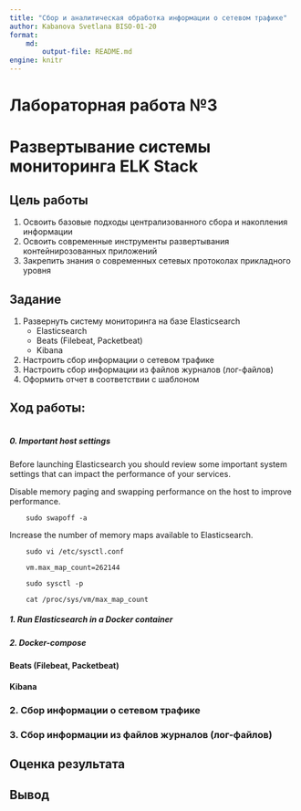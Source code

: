 ```yaml
---
title: "Сбор и аналитическая обработка информации о сетевом трафике"
author: Kabanova Svetlana BISO-01-20
format:
    md:
        output-file: README.md
engine: knitr
---
```


# Лабораторная работа №3
# Развертывание системы мониторинга ELK Stack 

## Цель работы
1. Освоить базовые подходы централизованного сбора и накопления информации
2. Освоить современные инструменты развертывания контейнирозованных приложений
3. Закрепить знания о современных сетевых протоколах прикладного уровня

## Задание
1. Развернуть систему мониторинга на базе Elasticsearch
    - Elasticsearch
    - Beats (Filebeat, Packetbeat)
    - Kibana
2. Настроить сбор информации о сетевом трафике
3. Настроить сбор информации из файлов журналов (лог-файлов)
4. Оформить отчет в соответствии с шаблоном


## Ход работы:
```r
```
##### 0. Important host settings

Before launching Elasticsearch you should review some important system settings that can impact the performance of your services.

Disable memory paging and swapping performance on the host to improve performance.
```
    sudo swapoff -a
```

Increase the number of memory maps available to Elasticsearch.
```
    sudo vi /etc/sysctl.conf

    vm.max_map_count=262144

    sudo sysctl -p

    cat /proc/sys/vm/max_map_count
```
##### 1. Run Elasticsearch in a Docker container

##### 2. Docker-compose  

#### Beats (Filebeat, Packetbeat)
#### Kibana
### 2. Сбор информации о сетевом трафике
### 3. Сбор информации из файлов журналов (лог-файлов)



## Оценка результата


## Вывод

